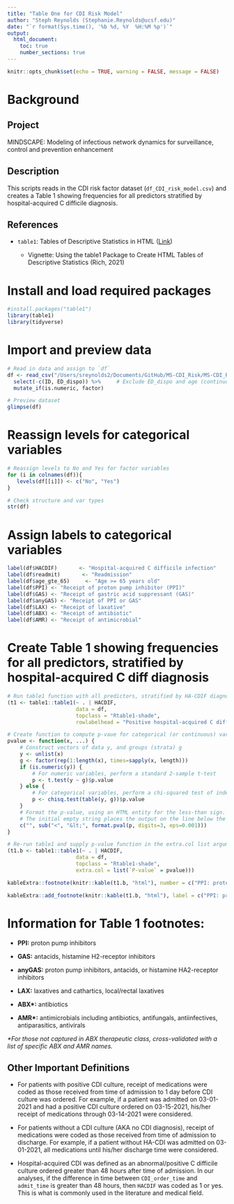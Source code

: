 ```yaml
---
title: "Table One for CDI Risk Model"
author: "Steph Reynolds (Stephanie.Reynolds@ucsf.edu)"
date: "`r format(Sys.time(), '%b %d, %Y  %H:%M %p')`"
output:
  html_document:
    toc: true
    number_sections: true
---
```


```r
knitr::opts_chunk$set(echo = TRUE, warning = FALSE, message = FALSE)
```

# Background

## Project

MINDSCAPE: Modeling of infectious network dynamics for surveillance, control and prevention enhancement

## Description

This scripts reads in the CDI risk factor dataset (`df_CDI_risk_model.csv`) and creates a Table 1 showing frequencies for all predictors stratified by hospital-acquired C difficile diagnosis.

## References

-   `table1`: Tables of Descriptive Statistics in HTML ([Link](https://cran.r-project.org/web/packages/table1/))

    -   Vignette: Using the table1 Package to Create HTML Tables of Descriptive Statistics (Rich, 2021)

# Install and load required packages

```r
#install.packages("table1")
library(table1)
library(tidyverse)
```

# Import and preview data

```r
# Read in data and assign to `df`
df <- read_csv("/Users/sreynolds2/Documents/GitHub/MS-CDI_Risk/MS-CDI_Risk/data/clean/df_CDI_risk_model.csv") %>% 
  select(-c(ID, ED_dispo)) %>%     # Exclude ED_dispo and age (continuous) for now 
  mutate_if(is.numeric, factor)

# Preview dataset 
glimpse(df)
```

# Reassign levels for categorical variables

```r
# Reassign levels to No and Yes for factor variables
for (i in colnames(df)){
   levels(df[[i]]) <- c("No", "Yes")
}

# Check structure and var types
str(df)
```

# Assign labels to categorical variables

```r
label(df$HACDIF)       <- "Hospital-acquired C difficile infection"
label(df$readmit)       <- "Readmission"
label(df$age_gte_65)     <- "Age >= 65 years old"
label(df$PPI) <- "Receipt of proton pump inhibitor (PPI)"
label(df$GAS) <- "Receipt of gastric acid suppressant (GAS)"
label(df$anyGAS) <- "Receipt of PPI or GAS" 
label(df$LAX) <- "Receipt of laxative"
label(df$ABX) <- "Receipt of antibiotic"
label(df$AMR) <- "Receipt of antimicrobial"
```

# Create Table 1 showing frequencies for all predictors, stratified by hospital-acquired C diff diagnosis

```r
# Run table1 function with all predictors, stratified by HA-CDIF diagnosis 
(t1 <- table1::table1(~ . | HACDIF, 
                      data = df,
                      topclass = "Rtable1-shade",
                      rowlabelhead = "Positive hospital-acquired C difficile infection"))

# Create function to compute p-vaue for categorical (or continuous) variables
pvalue <- function(x, ...) {
    # Construct vectors of data y, and groups (strata) g
    y <- unlist(x)
    g <- factor(rep(1:length(x), times=sapply(x, length)))
    if (is.numeric(y)) {
        # For numeric variables, perform a standard 2-sample t-test
        p <- t.test(y ~ g)$p.value
    } else {
        # For categorical variables, perform a chi-squared test of independence
        p <- chisq.test(table(y, g))$p.value
    }
    # Format the p-value, using an HTML entity for the less-than sign.
    # The initial empty string places the output on the line below the variable label.
    c("", sub("<", "&lt;", format.pval(p, digits=3, eps=0.001)))
}

# Re-run table1 and supply p-value function in the extra.col list argument 
(t1.b <- table1::table1(~ . | HACDIF, 
                      data = df, 
                      topclass = "Rtable1-shade", 
                      extra.col = list(`P-value` = pvalue)))

kableExtra::footnote(knitr::kable(t1.b, "html"), number = c("PPI: proton pump inhibitors", "GAS: antacids, histamine H2-receptor inhibitors", "anyGAS: proton pump inhibitors, antacids, or histamine HA2-receptor inhibitors", "LAX: laxatives and cathartics, local/rectal laxatives", "ABX: antibiotics", "AMR: antimicrobials including antibiotics, antifungals, antiinfectives, antiparasitics, antivirals", "For those not captured in ABX therapeutic class, cross-validated with a list of specific ABX and AMR names"), number_title = "Footnotes:", threeparttable = T, title_format = c("bold", "italic"))

kableExtra::add_footnote(knitr::kable(t1.b, "html"), label = c("PPI: proton pump inhibitors", "GAS: antacids, histamine H2-receptor inhibitors", "anyGAS: proton pump inhibitors, antacids, or histamine HA2-receptor inhibitors", "LAX: laxatives and cathartics, local/rectal laxatives", "ABX: antibiotics", "AMR: antimicrobials including antibiotics, antifungals, antiinfectives, antiparasitics, antivirals", "For those not captured in ABX therapeutic class, cross-validated with a list of specific ABX and AMR names"), notation = "number", threeparttable = T)
```

# Information for Table 1 footnotes:

-   **PPI:** proton pump inhibitors

-   **GAS:** antacids, histamine H2-receptor inhibitors

-   **anyGAS:** proton pump inhibitors, antacids, or histamine HA2-receptor inhibitors

-   **LAX:** laxatives and cathartics, local/rectal laxatives

-   **ABX\*:** antibiotics

-   **AMR\*:** antimicrobials including antibiotics, antifungals, antiinfectives, antiparasitics, antivirals

*\*For those not captured in ABX therapeutic class, cross-validated with a list of specific ABX and AMR names.*

## Other Important Definitions

-   For patients with positive CDI culture, receipt of medications were coded as those received from time of admission to 1 day before CDI culture was ordered. For example, if a patient was admitted on 03-01-2021 and had a positive CDI culture ordered on 03-15-2021, his/her receipt of medications through 03-14-2021 were considered.

-   For patients without a CDI culture (AKA no CDI diagnosis), receipt of medications were coded as those received from time of admission to discharge. For example, if a patient without HA-CDI was admitted on 03-01-2021, all medications until his/her discharge time were considered.

-   Hospital-acquired CDI was defined as an abnormal/positive C difficile culture ordered greater than 48 hours after time of admission. In our analyses, if the difference in time between `CDI_order_time` and `admit_time` is greater than 48 hours, then `HACDIF` was coded as 1 or yes. This is what is commonly used in the literature and medical field.
